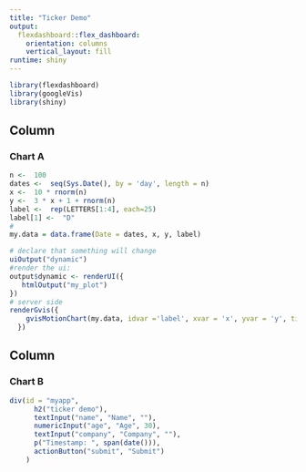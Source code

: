 ---
title: "Ticker Demo"
output: 
  flexdashboard::flex_dashboard:
    orientation: columns
    vertical_layout: fill
runtime: shiny
---

```{r setup, include=FALSE}
library(flexdashboard)
library(googleVis)
library(shiny)
```

Column {data-width=650}
-----------------------------------------------------------------------

### Chart A

```{r}
n <-  100 
dates <-  seq(Sys.Date(), by = 'day', length = n)
x <-  10 * rnorm(n)
y <-  3 * x + 1 + rnorm(n)
label <-  rep(LETTERS[1:4], each=25)
label[1] <-  "D"
#  
my.data = data.frame(Date = dates, x, y, label)

# declare that something will change
uiOutput("dynamic")
#render the ui:
output$dynamic <- renderUI({ 
   htmlOutput("my_plot")
})
# server side
renderGvis({    
    gvisMotionChart(my.data, idvar ='label', xvar = 'x', yvar = 'y', timevar= 'Date')
  })
```

Column {data-width=350}
-----------------------------------------------------------------------

### Chart B

```{r}
div(id = "myapp",
      h2("ticker demo"),
      textInput("name", "Name", ""),
      numericInput("age", "Age", 30),
      textInput("company", "Company", ""),
      p("Timestamp: ", span(date())),
      actionButton("submit", "Submit")
    )
```

